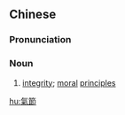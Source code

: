 {{also|气节}}
==Chinese==
{{zh-forms|s=气节}}

===Pronunciation===
{{zh-pron
|m=qìjié
|c=hei3 zit3
|mn=qz,xm,zz:khì-chiat
|cat=n
}}

===Noun===
{{zh-noun}}

# [[integrity]]; [[moral]] [[principle]]s

[[hu:氣節]]